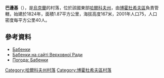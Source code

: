 {{coord|50|5|39|N|35|37|5|E|scale:30000_region:UA|display=title}}

'''巴邊基'''（{{lang-uk|Бабенки}}），是[[烏克蘭|烏克蘭]]的村落，位於該國東部[[哈爾科夫州|哈爾科夫州]]，由[[博霍杜希夫區|博霍杜希夫區]]負責管轄，始建於1824年，面積1.87平方公里，海拔高度167米，2001年人口75，人口密度每平方公里40人。

==參考資料==
* [http://gska2.rada.gov.ua/pls/z7502/A005?rdat1=09.01.2009&rf7571=32404 Бабенки]{{dead link|date=2017年12月 |bot=InternetArchiveBot |fix-attempted=yes }}
* [http://gska2.rada.gov.ua/pls/z7502/A005?rdat1=11.04.2015&rf7571=32404 Бабенки на сайті Верховної Ради]{{dead link|date=2017年12月 |bot=InternetArchiveBot |fix-attempted=yes }}
* [http://weather.in.ua/ua/har'kovskaja/424 Погода: Бабенки]{{Wayback|url=http://weather.in.ua/ua/har%27kovskaja/424 |date=20200806062127 }}

{{DEFAULTSORT:Бабенки}}
[[Category:哈爾科夫州村落|Category:哈爾科夫州村落]]
[[Category:博霍杜希夫區村落|Category:博霍杜希夫區村落]]


{{Kharkiv-geo-stub}}